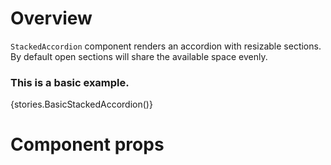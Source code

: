 
<Meta title="Modules/Layout/Components/StackedAccordion" component={StackedAccordion} />

# Overview

`StackedAccordion` component renders an accordion with resizable sections. By default open sections will
share the available space evenly.

### This is a basic example.

<Preview>
    <Story name="StackedAccordion">{stories.BasicStackedAccordion()}</Story>
</Preview>

# Component props

<Props of={StackedAccordion} />

